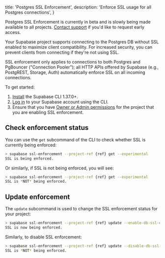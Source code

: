 
  title: 'Postgres SSL Enforcement',
  description: 'Enforce SSL usage for all Postgres connections',
}

<Admonition type="note">

Postgres SSL Enforcement is currently in beta and is slowly being made available to all projects. [Contact support](https://app.supabase.com/support/new) if you'd like to request early access.

</Admonition>

Your Supabase project supports connecting to the Postgres DB without SSL enabled to maximize client compatibility. For increased security, you can prevent clients from connecting if they're not using SSL.

SSL enforcement only applies to connections to both Postgres and PgBouncer ("Connection Pooler"); all HTTP APIs offered by Supabase (e.g., PostgREST, Storage, Auth) automatically enforce SSL on all incoming connections.

To get started:

1. [Install](/docs/guides/cli) the Supabase CLI 1.37.0+.
1. [Log in](/docs/guides/cli/local-development#log-in-to-the-supabase-cli) to your Supabase account using the CLI.
1. Ensure that you have [Owner or Admin permissions](/docs/guides/platform/access-control#manage-team-members) for the project that you are enabling SSL enforcement.

## Check enforcement status

You can use the `get` subcommand of the CLI to check whether SSL is currently being enforced:

```bash
> supabase ssl-enforcement --project-ref {ref} get --experimental
SSL is being enforced.
```

Or similarly, if SSL is not being enforced, you will see:

```bash
> supabase ssl-enforcement --project-ref {ref} get --experimental
SSL is *NOT* being enforced.
```

## Update enforcement

The `update` subcommand is used to change the SSL enforcement status for your project:

```bash
> supabase ssl-enforcement --project-ref {ref} update --enable-db-ssl-enforcement --experimental
SSL is now being enforced.
```

Similarly, to disable SSL enforcement:

```bash
> supabase ssl-enforcement --project-ref {ref} update --disable-db-ssl-enforcement --experimental
SSL is *NOT* being enforced.
```


